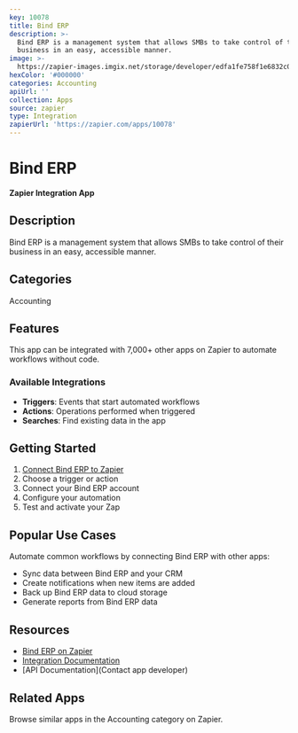 ```yaml
---
key: 10078
title: Bind ERP
description: >-
  Bind ERP is a management system that allows SMBs to take control of their
  business in an easy, accessible manner.
image: >-
  https://zapier-images.imgix.net/storage/developer/edfa1fe758f1e6832c0544fa0291282d.png?auto=format%2Ccompress&ixlib=python-3.0.0&q=50
hexColor: '#000000'
categories: Accounting
apiUrl: ''
collection: Apps
source: zapier
type: Integration
zapierUrl: 'https://zapier.com/apps/10078'
---
```

# Bind ERP

**Zapier Integration App**

## Description

Bind ERP is a management system that allows SMBs to take control of their business in an easy, accessible manner.

## Categories

Accounting

## Features

This app can be integrated with 7,000+ other apps on Zapier to automate workflows without code.

### Available Integrations

- **Triggers**: Events that start automated workflows
- **Actions**: Operations performed when triggered
- **Searches**: Find existing data in the app

## Getting Started

1. [Connect Bind ERP to Zapier](https://zapier.com/apps/10078)
2. Choose a trigger or action
3. Connect your Bind ERP account
4. Configure your automation
5. Test and activate your Zap

## Popular Use Cases

Automate common workflows by connecting Bind ERP with other apps:

- Sync data between Bind ERP and your CRM
- Create notifications when new items are added
- Back up Bind ERP data to cloud storage
- Generate reports from Bind ERP data

## Resources

- [Bind ERP on Zapier](https://zapier.com/apps/10078)
- [Integration Documentation](https://zapier.com/apps/10078/integrations)
- [API Documentation](Contact app developer)

## Related Apps

Browse similar apps in the Accounting category on Zapier.
